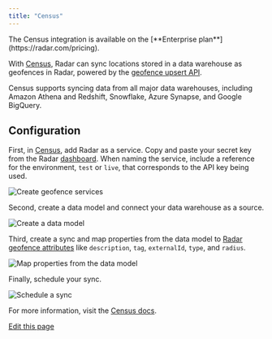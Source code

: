 ```yaml
---
title: "Census"
---
```


<Info>
  The Census integration is available on the [**Enterprise plan**](https://radar.com/pricing).
</Info>

With [Census](http://www.getcensus.com), Radar can sync locations stored in a data warehouse as geofences in Radar, powered by the [geofence upsert API](/api#upsert-a-geofence).

Census supports syncing data from all major data warehouses, including Amazon Athena and Redshift, Snowflake, Azure Synapse, and Google BigQuery.

## Configuration

First, in [Census](http://www.getcensus.com), add Radar as a service. Copy and paste your secret key from the Radar [dashboard](https://radar.com/dashboard). When naming the service, include a reference for the environment, `test` or `live`, that corresponds to the API key being used.

![Create geofence services](/images/integrations/f2vbu16fzuly/2Cx10qidbiZyx8mqmXiWFk/7cac90ef591a8c53731bd2ffac2d2081/image2.png)

Second, create a data model and connect your data warehouse as a source.

![Create a data model](/images/integrations/f2vbu16fzuly/47fA2yX4jeWihpciRItnff/f8f44cd4ba1edb9ae473b34b40aef47c/image4.png)

Third, create a sync and map properties from the data model to [Radar geofence attributes](/geofences#create-geofences) like `description`, `tag`, `externalId`, `type`, and `radius`.

![Map properties from the data model](/images/integrations/f2vbu16fzuly/6zy6FlXFWuceG08oA1OrBl/0b0a72c9e31afb6c968b558780eb1a21/image3.png)

Finally, schedule your sync.

![Schedule a sync](/images/integrations/f2vbu16fzuly/7nHYqPFk7h2M9EMz32bSX2/f71874fd4c903908e2510f78d2d1aa83/image5.png)

For more information, visit the [Census docs](https://www.getcensus.com/integrations/radar).

[Edit this page](https://github.com/radarlabs/docs/edit/main/docs/integrations/census.mdx)